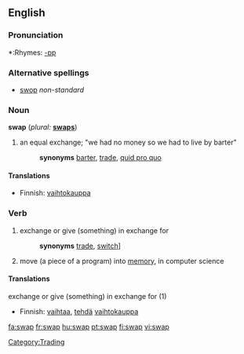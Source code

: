 ==English==

===Pronunciation===
*:Rhymes: [[Rhymes:English:-ɒp|-ɒp]]

===Alternative spellings===
*[[swop]]  ''non-standard''

===Noun===
'''swap'''  (''plural:'' '''[[swaps]]''')
# an equal exchange; "we had no money so we had to live by barter" 
#:'''synonyms''' [[barter]], [[trade]], [[quid pro quo]]

====Translations====
{{top}}
*Finnish: [[vaihtokauppa]]
{{bottom}}

===Verb===
{{en-verb|swap|p|ing}}

# exchange or give (something) in exchange for 
#:'''synonyms''' [[trade]], [[switch]]]
# move (a piece of a program) into [[memory]], in computer science

====Translations====
;exchange or give (something) in exchange for (1)
{{top}}
*Finnish: [[vaihtaa]], [[tehdä]] [[vaihtokauppa]]
{{mid}}
{{bottom}}

[[Category:Trading]]

[[fa:swap]]
[[fr:swap]]
[[hu:swap]]
[[pt:swap]]
[[fi:swap]]
[[vi:swap]]